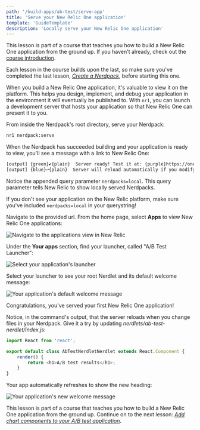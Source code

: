 ```yaml
---
path: '/build-apps/ab-test/serve-app'
title: 'Serve your New Relic One application'
template: 'GuideTemplate'
description: 'Locally serve your New Relic One application'
---
```


<HideWhenEmbedded>

<Callout variant="course">

This lesson is part of a course that teaches you how to build a New Relic One application from the ground up. If you haven't already, check out the [course introduction](/ab-test).

Each lesson in the course builds upon the last, so make sure you've completed the last lesson, [_Create a Nerdpack_](/build-apps/ab-test/create-nerdpack), before starting this one.

</Callout>

</HideWhenEmbedded>

When you build a New Relic One application, it's valuable to view it on the platform. This helps you design, implement, and debug your application in the environment it will eventually be published to. With `nr1`, you can launch a development server that hosts your application so that New Relic One can present it to you.

<Steps>

<Step>

From inside the Nerdpack's root directory, serve your Nerdpack:

```bash
nr1 nerdpack:serve
```

When the Nerdpack has succeeded building and your application is ready to view, you'll see a message with a link to New Relic One:

```bash copyable=false
[output] {green}✔{plain}  Server ready! Test it at: {purple}https://one.newrelic.com/?nerdpacks=local
[output] {blue}↩{plain}  Server will reload automatically if you modify any file!
```

Notice the appended query parameter `nerdpacks=local`. This query parameter tells New Relic to show locally served Nerdpacks.

<Callout variant="tip">

If you don't see your application on the New Relic platform, make sure you've included `nerdpacks=local` in your querystring!

</Callout>

</Step>

<Step>

Navigate to the provided url. From the home page, select **Apps** to view New Relic One applications:

![Navigate to the applications view in New Relic](../../../images/build-an-app/nav-to-apps.png)

</Step>

<Step>

Under the **Your apps** section, find your launcher, called "A/B Test Launcher":

![Select your application's launcher](../../../images/ab-test/select-launcher.png)

</Step>

<Step>

Select your launcher to see your root Nerdlet and its default welcome message:

![Your application's default welcome message](../../../images/ab-test/default-message.png)

</Step>

</Steps>

Congratulations, you've served your first New Relic One application!

Notice, in the command's output, that the server reloads when you change files in your Nerdpack. Give it a try by updating _nerdlets/ab-test-nerdlet/index.js_:

```js fileName=nerdlets/ab-test-nerdlet/index.js lineHighlight=5
import React from 'react';

export default class AbTestNerdletNerdlet extends React.Component {
    render() {
        return <h1>A/B test results</h1>;
    }
}
```

Your app automatically refreshes to show the new heading:

![Your application's new welcome message](../../../images/ab-test/new-message.png)

<HideWhenEmbedded>

<Callout variant="course">

This lesson is part of a course that teaches you how to build a New Relic One application from the ground up. Continue on to the next lesson: [_Add chart components to your A/B test application_](/build-apps/ab-test/add-charts).

</Callout>

</HideWhenEmbedded>